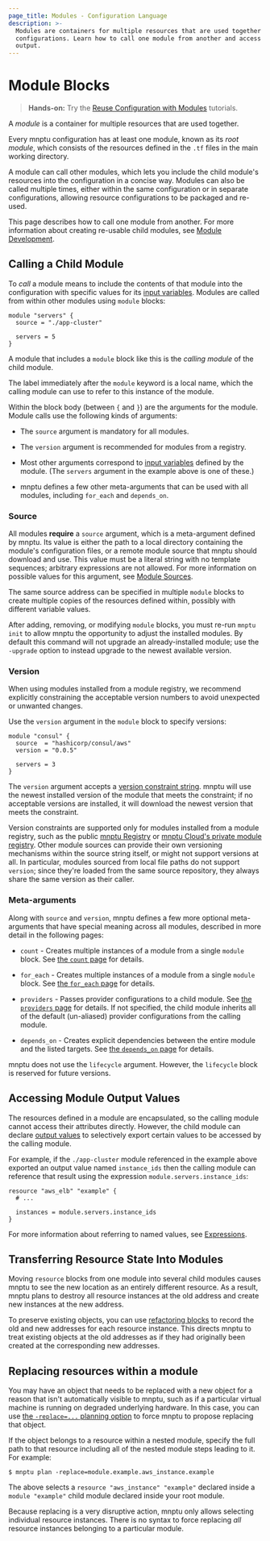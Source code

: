 ```yaml
---
page_title: Modules - Configuration Language
description: >-
  Modules are containers for multiple resources that are used together in
  configurations. Learn how to call one module from another and access module
  output.
---
```


# Module Blocks

> **Hands-on:** Try the [Reuse Configuration with Modules](/mnptu/tutorials/modules?utm_source=WEBSITE&utm_medium=WEB_IO&utm_offer=ARTICLE_PAGE&utm_content=DOCS) tutorials.

A _module_ is a container for multiple resources that are used together.

Every mnptu configuration has at least one module, known as its
_root module_, which consists of the resources defined in the `.tf` files in
the main working directory.

A module can call other modules, which lets you include the child module's
resources into the configuration in a concise way. Modules
can also be called multiple times, either within the same configuration or
in separate configurations, allowing resource configurations to be packaged
and re-used.

This page describes how to call one module from another. For more information
about creating re-usable child modules, see [Module Development](/mnptu/language/modules/develop).

## Calling a Child Module

To _call_ a module means to include the contents of that module into the
configuration with specific values for its
[input variables](/mnptu/language/values/variables). Modules are called
from within other modules using `module` blocks:

```hcl
module "servers" {
  source = "./app-cluster"

  servers = 5
}
```

A module that includes a `module` block like this is the _calling module_ of the
child module.

The label immediately after the `module` keyword is a local name, which the
calling module can use to refer to this instance of the module.

Within the block body (between `{` and `}`) are the arguments for the module.
Module calls use the following kinds of arguments:

- The `source` argument is mandatory for all modules.

- The `version` argument is recommended for modules from a registry.

- Most other arguments correspond to [input variables](/mnptu/language/values/variables)
  defined by the module. (The `servers` argument in the example above is one of
  these.)

- mnptu defines a few other meta-arguments that can be used with all
  modules, including `for_each` and `depends_on`.

### Source

All modules **require** a `source` argument, which is a meta-argument defined by
mnptu. Its value is either the path to a local directory containing the
module's configuration files, or a remote module source that mnptu should
download and use. This value must be a literal string with no template
sequences; arbitrary expressions are not allowed. For more information on
possible values for this argument, see [Module Sources](/mnptu/language/modules/sources).

The same source address can be specified in multiple `module` blocks to create
multiple copies of the resources defined within, possibly with different
variable values.

After adding, removing, or modifying `module` blocks, you must re-run
`mnptu init` to allow mnptu the opportunity to adjust the installed
modules. By default this command will not upgrade an already-installed module;
use the `-upgrade` option to instead upgrade to the newest available version.

### Version

When using modules installed from a module registry, we recommend explicitly
constraining the acceptable version numbers to avoid unexpected or unwanted
changes.

Use the `version` argument in the `module` block to specify versions:

```shell
module "consul" {
  source  = "hashicorp/consul/aws"
  version = "0.0.5"

  servers = 3
}
```

The `version` argument accepts a [version constraint string](/mnptu/language/expressions/version-constraints).
mnptu will use the newest installed version of the module that meets the
constraint; if no acceptable versions are installed, it will download the newest
version that meets the constraint.

Version constraints are supported only for modules installed from a module
registry, such as the public [mnptu Registry](https://registry.mnptu.io/)
or [mnptu Cloud's private module registry](/mnptu/cloud-docs/registry).
Other module sources can provide their own versioning mechanisms within the
source string itself, or might not support versions at all. In particular,
modules sourced from local file paths do not support `version`; since
they're loaded from the same source repository, they always share the same
version as their caller.

### Meta-arguments

Along with `source` and `version`, mnptu defines a few more
optional meta-arguments that have special meaning across all modules,
described in more detail in the following pages:

- `count` - Creates multiple instances of a module from a single `module` block.
  See [the `count` page](/mnptu/language/meta-arguments/count)
  for details.

- `for_each` - Creates multiple instances of a module from a single `module`
  block. See
  [the `for_each` page](/mnptu/language/meta-arguments/for_each)
  for details.

- `providers` - Passes provider configurations to a child module. See
  [the `providers` page](/mnptu/language/meta-arguments/module-providers)
  for details. If not specified, the child module inherits all of the default
  (un-aliased) provider configurations from the calling module.

- `depends_on` - Creates explicit dependencies between the entire
  module and the listed targets. See
  [the `depends_on` page](/mnptu/language/meta-arguments/depends_on)
  for details.

mnptu does not use the `lifecycle` argument. However, the `lifecycle` block is reserved for future versions.

## Accessing Module Output Values

The resources defined in a module are encapsulated, so the calling module
cannot access their attributes directly. However, the child module can
declare [output values](/mnptu/language/values/outputs) to selectively
export certain values to be accessed by the calling module.

For example, if the `./app-cluster` module referenced in the example above
exported an output value named `instance_ids` then the calling module
can reference that result using the expression `module.servers.instance_ids`:

```hcl
resource "aws_elb" "example" {
  # ...

  instances = module.servers.instance_ids
}
```

For more information about referring to named values, see
[Expressions](/mnptu/language/expressions).

## Transferring Resource State Into Modules

Moving `resource` blocks from one module into several child modules causes
mnptu to see the new location as an entirely different resource. As a
result, mnptu plans to destroy all resource instances at the old address
and create new instances at the new address.

To preserve existing objects, you can use
[refactoring blocks](/mnptu/language/modules/develop/refactoring) to record the old and new
addresses for each resource instance. This directs mnptu to treat existing
objects at the old addresses as if they had originally been created at the
corresponding new addresses.

## Replacing resources within a module

You may have an object that needs to be replaced with a new object for a reason
that isn't automatically visible to mnptu, such as if a particular virtual
machine is running on degraded underlying hardware. In this case, you can use
[the `-replace=...` planning option](/mnptu/cli/commands/plan#replace-address)
to force mnptu to propose replacing that object.

If the object belongs to a resource within a nested module, specify the full
path to that resource including all of the nested module steps leading to it.
For example:

```shellsession
$ mnptu plan -replace=module.example.aws_instance.example
```

The above selects a `resource "aws_instance" "example"` declared inside a
`module "example"` child module declared inside your root module.

Because replacing is a very disruptive action, mnptu only allows selecting
individual resource instances. There is no syntax to force replacing _all_
resource instances belonging to a particular module.
